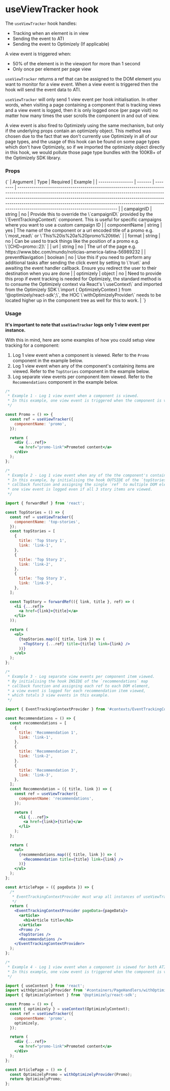 
<Meta title="hooks/useViewTracker" />

# useViewTracker hook

The `useViewTracker` hook handles:

- Tracking when an element is in view
- Sending the event to ATI
- Sending the event to Optimizely (If applicable)

A view event is triggered when:

- 50% of the element is in the viewport for more than 1 second
- Only once per element per page view

`useViewTracker` returns a ref that can be assigned to the DOM element you want to monitor for a view event. When a view event is triggered then the hook will send the event data to ATI.

`useViewTracker` will only send 1 view event per hook initialisation. In other words, when visiting a page containing a component that is tracking views and a view event is logged, then it is only logged once (per page visit) no matter how many times the user scrolls the component in and out of view.

A view event is also fired to Optimizely using the same mechanism, but only if the underlying props contain an optimizely object. This method was chosen due to the fact that we don't currently use Optimizely in all of our page types, and the usage of this hook can be found on some page types which don't have Optimizely, so if we imported the optimizely object directly in this hook, we would pollute those page type bundles with the 100KB+ of the Optimizely SDK library.

### Props

<Markdown>
  {`
| Argument          | Type    | Required | Example                                                                                                                                                                                                                                                                                                                                                                   |
| ----------------- | ------- | -------- | ------------------------------------------------------------------------------------------------------------------------------------------------------------------------------------------------------------------------------------------------------------------------------------------------------------------------------------------------------------------------- |
| campaignID        | string  | no       | Provide this to override the \`campaignID\` provided by the \`EventTrackingContext\` component. This is useful for specific campaigns where you want to use a custom campaign ID                                                                                                                                                                                              |
| componentName     | string  | yes      | The name of the component or a url encoded title of a promo e.g. \`most_read\` or \`This%20is%20a%20promo%20title\`                                                                                                                                                                                                                                                           |
| format            | string  | no       | Can be used to track things like the position of a promo e.g. \`[CHD=promo::2]\`                                                                                                                                                                                                                                                                                            |
| url               | string  | no       | The url of the page e.g. https://www.bbc.com/mundo/noticias-america-latina-56989232                                                                                                                                                                                                                                                                                    |
| preventNavigation | boolean | no       | Use this if you need to perform any additional tasks after sending the click event by setting to \`true\` and awaiting the event handler callback. Ensure you redirect the user to their destination when you are done                                                                                                                                                      |
| optimizely        | object  | no       | Need to provide this prop if event tracking is needed for Optimizely, the standard method is to consume the Optimizely context via React's \`useContext\` and imported from the Optimizely SDK \`import { OptimizelyContext } from '@optimizely/react-sdk';\`, the HOC \`withOptimizelyProvider\` needs to be located higher up in the component tree as well for this to work. |
`}
</Markdown>

### Usage

**It's important to note that `useViewTracker` logs only 1 view event per instance.**

With this in mind, here are some examples of how you could setup view tracking for a component:

1. Log 1 view event when a component is viewed. Refer to the `Promo` component in the example below.
2. Log 1 view event when any of the component's containing items are viewed. Refer to the `TopStories` component in the example below.
3. Log separate view events per component item viewed. Refer to the `Recommendations` component in the example below.

```jsx
/*
 * Example 1 - Log 1 view event when a component is viewed.
 * In this example, one view event is triggered when the component is viewed.
 */

const Promo = () => {
  const ref = useViewTracker({
    componentName: 'promo',
  });

  return (
    <div {...ref}>
      <a href="promo-link">Promoted content</a>
    </div>
  );
};

/*
 * Example 2 - Log 1 view event when any of the the component's containing items are viewed.
 * In this example, by initialising the hook OUTSIDE of the `topStories` map
 * callback function and assigning the single `ref` to multiple DOM elements, only
 * one view event is logged even if all 3 story items are viewed.
 */

import { forwardRef } from 'react';

const TopStories = () => {
  const ref = useViewTracker({
    componentName: 'top-stories',
  });
  const topStories = [
    {
      title: 'Top Story 1',
      link: 'link-1',
    },
    {
      title: 'Top Story 2',
      link: 'link-2',
    },
    {
      title: 'Top Story 3',
      link: 'link-3',
    },
  ];

  const TopStory = forwardRef(({ link, title }, ref) => (
    <li {...ref}>
      <a href={link}>{title}</a>
    </li>
  ));

  return (
    <ol>
      {topStories.map(({ title, link }) => (
        <TopStory {...ref} title={title} link={link} />
      ))}
    </ol>
  );
};

/*
 * Example 3 - Log separate view events per component item viewed.
 * By initialising the hook INSIDE of the `recommendations` map
 * callback function and assigning each ref to each DOM element,
 * a view event is logged for each recommendation item viewed,
 * which totals 3 view events in this example.
 */

import { EventTrackingContextProvider } from '#contexts/EventTrackingContext';

const Recommendations = () => {
  const recommendations = [
    {
      title: 'Recommendation 1',
      link: 'link-1',
    },
    {
      title: 'Recommendation 2',
      link: 'link-2',
    },
    {
      title: 'Recommendation 3',
      link: 'link-3',
    },
  ];
  const Recommendation = ({ title, link }) => {
    const ref = useViewTracker({
      componentName: 'recommendations',
    });

    return (
      <li {...ref}>
        <a href={link}>{title}</a>
      </li>
    );
  };

  return (
    <ul>
      {recommendations.map(({ title, link }) => (
        <Recommendation title={title} link={link} />
      ))}
    </ul>
  );
};

const ArticlePage = ({ pageData }) => {
  /*
   * EventTrackingContextProvider must wrap all instances of useViewTracker
   */
  return (
    <EventTrackingContextProvider pageData={pageData}>
      <article>
        <h1>Article title</h1>
      </article>
      <Promo />
      <TopStories />
      <Recommendations />
    </EventTrackingContextProvider>
  );
};

/*
 * Example 4 - Log 1 view event when a component is viewed for both ATI and Optimizely.
 * In this example, one view event is triggered when the component is viewed.
 */

import { useContext } from 'react';
import withOptimizelyProvider from '#containers/PageHandlers/withOptimizelyProvider';
import { OptimizelyContext } from '@optimizely/react-sdk';

const Promo = () => {
  const { optimizely } = useContext(OptimizelyContext);
  const ref = useViewTracker({
    componentName: 'promo',
    optimizely,
  });

  return (
    <div {...ref}>
      <a href="promo-link">Promoted content</a>
    </div>
  );
};

const ArticlePage = () => {
  const OptimizelyPromo = withOptimizelyProvider(Promo);
  return OptimizelyPromo;
};
```

